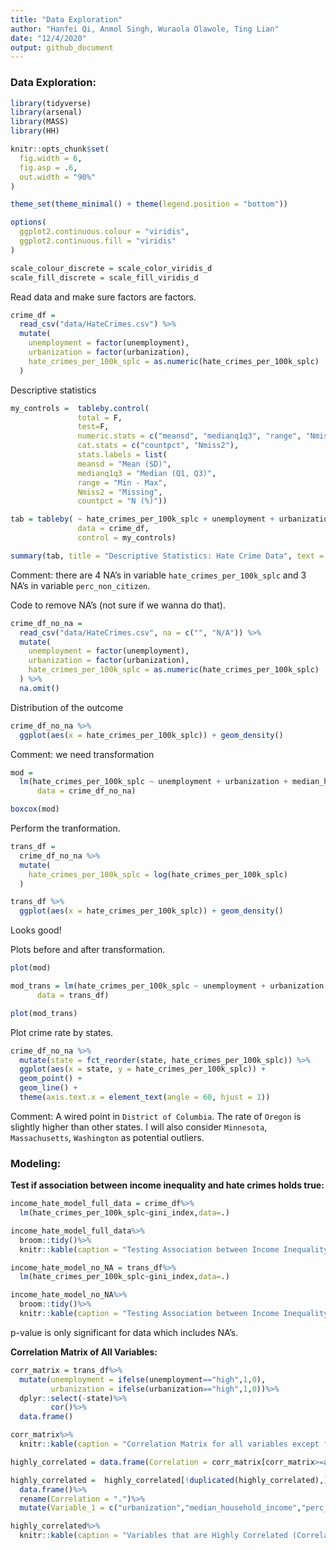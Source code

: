 ```yaml
---
title: "Data Exploration"
author: "Hanfei Qi, Anmol Singh, Wuraola Olawole, Ting Lian"
date: "12/4/2020"
output: github_document
---
```


### Data Exploration:

```r
library(tidyverse)
library(arsenal)
library(MASS)
library(HH)

knitr::opts_chunk$set(
  fig.width = 6,
  fig.asp = .6,
  out.width = "90%"
)

theme_set(theme_minimal() + theme(legend.position = "bottom"))

options(
  ggplot2.continuous.colour = "viridis",
  ggplot2.continuous.fill = "viridis"
)

scale_colour_discrete = scale_color_viridis_d
scale_fill_discrete = scale_fill_viridis_d
```

Read data and make sure factors are factors.

```r
crime_df = 
  read_csv("data/HateCrimes.csv") %>% 
  mutate(
    unemployment = factor(unemployment),
    urbanization = factor(urbanization),
    hate_crimes_per_100k_splc = as.numeric(hate_crimes_per_100k_splc)
  )
```

Descriptive statistics

```r
my_controls =  tableby.control(
               total = F,
               test=F,  
               numeric.stats = c("meansd", "medianq1q3", "range", "Nmiss2"),
               cat.stats = c("countpct", "Nmiss2"),
               stats.labels = list(
               meansd = "Mean (SD)",
               medianq1q3 = "Median (Q1, Q3)",
               range = "Min - Max",
               Nmiss2 = "Missing",
               countpct = "N (%)"))

tab = tableby( ~ hate_crimes_per_100k_splc + unemployment + urbanization + median_household_income +   perc_population_with_high_school_degree + perc_non_citizen + gini_index + perc_non_white, 
               data = crime_df, 
               control = my_controls)

summary(tab, title = "Descriptive Statistics: Hate Crime Data", text = T)
```

Comment: there are 4 NA's in variable `hate_crimes_per_100k_splc` and 3 NA's in variable `perc_non_citizen`.  


Code to remove NA's (not sure if we wanna do that).
```r
crime_df_no_na = 
  read_csv("data/HateCrimes.csv", na = c("", "N/A")) %>% 
  mutate(
    unemployment = factor(unemployment),
    urbanization = factor(urbanization),
    hate_crimes_per_100k_splc = as.numeric(hate_crimes_per_100k_splc)
  ) %>% 
  na.omit()
```

Distribution of the outcome
```r
crime_df_no_na %>% 
  ggplot(aes(x = hate_crimes_per_100k_splc)) + geom_density()
```

Comment: we need transformation

```r
mod = 
  lm(hate_crimes_per_100k_splc ~ unemployment + urbanization + median_household_income +   perc_population_with_high_school_degree + perc_non_citizen + gini_index + perc_non_white, 
      data = crime_df_no_na)

boxcox(mod)
```

Perform the tranformation.
```r
trans_df = 
  crime_df_no_na %>% 
  mutate(
    hate_crimes_per_100k_splc = log(hate_crimes_per_100k_splc)
  )

trans_df %>% 
  ggplot(aes(x = hate_crimes_per_100k_splc)) + geom_density()
```

Looks good!

Plots before and after transformation.
```r
plot(mod)
```

```r
mod_trans = lm(hate_crimes_per_100k_splc ~ unemployment + urbanization + median_household_income +   perc_population_with_high_school_degree + perc_non_citizen + gini_index + perc_non_white, 
      data = trans_df)

plot(mod_trans)
```


Plot crime rate by states.
```r
crime_df_no_na %>% 
  mutate(state = fct_reorder(state, hate_crimes_per_100k_splc)) %>% 
  ggplot(aes(x = state, y = hate_crimes_per_100k_splc)) + 
  geom_point() + 
  geom_line() +
  theme(axis.text.x = element_text(angle = 60, hjust = 1))
```

Comment: A wired point in `District of Columbia`. The rate of `Oregon` is slightly higher than other states. I will also consider `Minnesota`, `Massachusetts`, `Washington` as potential outliers.

### Modeling:

**Test if association between income inequality and hate crimes holds true:**

```r
income_hate_model_full_data = crime_df%>%
  lm(hate_crimes_per_100k_splc~gini_index,data=.)

income_hate_model_full_data%>%
  broom::tidy()%>%
  knitr::kable(caption = "Testing Association between Income Inequality and Hate Crime using all the data", format = "html")

income_hate_model_no_NA = trans_df%>%
  lm(hate_crimes_per_100k_splc~gini_index,data=.)

income_hate_model_no_NA%>%
  broom::tidy()%>%
  knitr::kable(caption = "Testing Association between Income Inequality and Hate Crime using data excluding NA's", format = "html")
```


p-value is only significant for data which includes NA's.

**Correlation Matrix of All Variables:**

```r
corr_matrix = trans_df%>%
  mutate(unemployment = ifelse(unemployment=="high",1,0),
         urbanization = ifelse(urbanization=="high",1,0))%>%
  dplyr::select(-state)%>%
         cor()%>%
  data.frame()

corr_matrix%>%
  knitr::kable(caption = "Correlation Matrix for all variables except for State in Data Set", format = "html")

highly_correlated = data.frame(Correlation = corr_matrix[corr_matrix>=abs(0.6)&corr_matrix<abs(1)])

highly_correlated =  highly_correlated[!duplicated(highly_correlated),]%>%
  data.frame()%>%
  rename(Correlation = ".")%>%
  mutate(Variable_1 = c("urbanization","median_household_income","perc_non_citizen"),Variable_2 = c("perc_non_citizen","perc_population_with_high_school_degree","perc_non_white"))

highly_correlated%>%
  knitr::kable(caption = "Variables that are Highly Correlated (Correlation >= absolute value (0.6))", format = "html")

```
